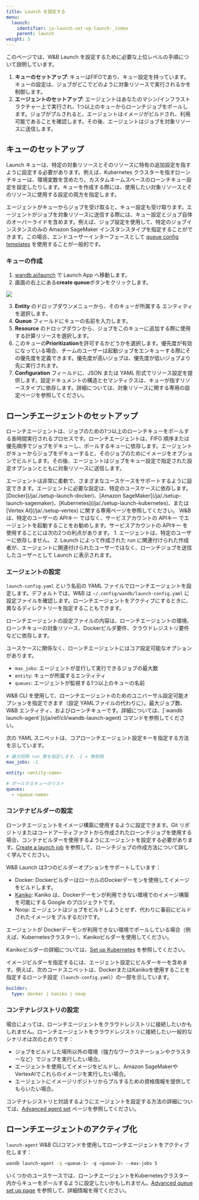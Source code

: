 ```yaml
---
title: Launch を設定する
menu:
  launch:
    identifier: ja-launch-set-up-launch-_index
    parent: launch
weight: 3
---
```


このページでは、W&B Launch を設定するために必要な上位レベルの手順について説明しています。

1. **キューのセットアップ**: キューはFIFOであり、キュー設定を持っています。キューの設定は、ジョブがどこでどのように対象リソースで実行されるかを制御します。
2. **エージェントのセットアップ**: エージェントはあなたのマシン/インフラストラクチャー上で実行され、1つ以上のキューからローンチジョブをポールします。ジョブがプルされると、エージェントはイメージがビルドされ、利用可能であることを確認します。その後、エージェントはジョブを対象リソースに送信します。

## キューのセットアップ
Launch キューは、特定の対象リソースとそのリソースに特有の追加設定を指すように設定する必要があります。例えば、Kubernetes クラスターを指すローンチキューは、環境変数を含めたり、カスタムネームスペースのローンチキュー設定を設定したりします。キューを作成する際には、使用したい対象リソースとそのリソースに使用する設定の両方を指定します。

エージェントがキューからジョブを受け取ると、キュー設定も受け取ります。エージェントがジョブを対象リソースに送信する際には、キュー設定とジョブ自体のオーバーライドを含めます。例えば、ジョブ設定を使用して、特定のジョブインスタンスのみの Amazon SageMaker インスタンスタイプを指定することができます。この場合、エンドユーザーインターフェースとして [queue config templates](/ja/./setup-queue-advanced#configure-queue-template) を使用することが一般的です。

### キューの作成
1. [wandb.ai/launch](https://wandb.ai/launch) で Launch App へ移動します。
2. 画面の右上にある**create queue**ボタンをクリックします。

<Frame>
    <img src="/images/launch/create-queue.gif"  />
</Frame>

3. **Entity** のドロップダウンメニューから、そのキューが所属する エンティティ を選択します。
4. **Queue** フィールドにキューの名前を入力します。
5. **Resource** のドロップダウンから、ジョブをこのキューに追加する際に使用する計算リソースを選択します。
6. このキューの**Prioritization**を許可するかどうかを選択します。優先度が有効になっている場合、チームのユーザーは起動ジョブをエンキューする際にその優先度を定義できます。優先度が高いジョブは、優先度が低いジョブより先に実行されます。
7. **Configuration** フィールドに、JSON または YAML 形式でリソース設定を提供します。設定ドキュメントの構造とセマンティクスは、キューが指すリソースタイプに依存します。詳細については、対象リソースに関する専用の設定ページを参照してください。

## ローンチエージェントのセットアップ
ローンチエージェントは、ジョブのための1つ以上のローンチキューをポールする長時間実行されるプロセスです。ローンチエージェントは、FIFO 順序または優先順序でジョブをデキューし、ポールするキューに依存します。エージェントがキューからジョブをデキューすると、そのジョブのためにイメージをオプションでビルドします。その後、エージェントはジョブをキュー設定で指定された設定オプションとともに対象リソースに送信します。

<Note>
エージェントは非常に柔軟で、さまざまなユースケースをサポートするように設定できます。エージェントに必要な設定は、特定のユースケースに依存します。[Docker](/ja/./setup-launch-docker)、[Amazon SageMaker](/ja/./setup-launch-sagemaker)、[Kubernetes](/ja/./setup-launch-kubernetes)、または [Vertex AI](/ja/./setup-vertex) に関する専用ページを参照してください。
</Note>

<Note>
W&B は、特定のユーザーの APIキー ではなく、サービスアカウントの APIキー でエージェントを起動することをお勧めします。サービスアカウントの APIキー を使用することには次の2つの利点があります。
1. エージェントは、特定のユーザーに依存しません。
2. Launch によって作成された run に関連付けられた作成者が、エージェントに関連付けられたユーザーではなく、ローンチジョブを送信したユーザーとして Launch に表示されます。
</Note>

### エージェントの設定
`launch-config.yaml` という名前の YAML ファイルでローンチエージェントを設定します。デフォルトでは、W&B は `~/.config/wandb/launch-config.yaml` に設定ファイルを確認します。ローンチエージェントをアクティブにするときに、異なるディレクトリーを指定することもできます。

ローンチエージェントの設定ファイルの内容は、ローンチエージェントの環境、ローンチキューの対象リソース、Dockerビルダ要件、クラウドレジストリ要件などに依存します。

ユースケースに関係なく、ローンチエージェントにはコア設定可能なオプションがあります。
* `max_jobs`: エージェントが並行して実行できるジョブの最大数
* `entity`: キューが所属するエンティティ
* `queues`: エージェントが監視する1つ以上のキューの名前

<Note>
W&B CLI を使用して、ローンチエージェントのためのユニバーサル設定可能オプションを指定できます（設定 YAMLファイルの代わりに）。最大ジョブ数、W&B エンティティ、およびローンチキューです。詳細については、[`wandb launch-agent`](/ja/ref/cli/wandb-launch-agent) コマンドを参照してください。
</Note>

次の YAML スニペットは、コアローンチエージェント設定キーを指定する方法を示しています。

```yaml title="launch-config.yaml"
# 最大同時 run 数を指定します。-1 = 無制限
max_jobs: -1

entity: <entity-name>

# ポールするキューのリスト
queues:
  - <queue-name>
```

### コンテナビルダーの設定
ローンチエージェントをイメージ構築に使用するように設定できます。Git リポジトリまたはコードアーティファクトから作成されたローンチジョブを使用する場合、コンテナビルダーを使用するようにエージェントを設定する必要があります。[Create a launch job](/ja/../create-and-deploy-jobs/create-launch-job) を参照して、ローンチジョブの作成方法について詳しく学んでください。

W&B Launch は3つのビルダーオプションをサポートしています：

* Docker: DockerビルダーはローカルのDockerデーモンを使用してイメージをビルドします。
* [Kaniko](https://github.com/GoogleContainerTools/kaniko): Kaniko は、Dockerデーモンが利用できない環境でのイメージ構築を可能にする Google のプロジェクトです。
* Noop: エージェントはジョブをビルドしようとせず、代わりに事前にビルドされたイメージをプルするだけです。

<Note>
エージェントが Dockerデーモンが利用できない環境でポールしている場合（例えば、Kubernetesクラスター）、Kanikoビルダーを使用してください。

Kanikoビルダーの詳細については、[Set up Kubernetes](/ja/./setup-launch-kubernetes) を参照してください。
</Note>

イメージビルダーを指定するには、エージェント設定にビルダーキーを含めます。例えば、次のコードスニペットは、DockerまたはKanikoを使用することを指定するローンチ設定（`launch-config.yaml`）の一部を示しています。

```yaml title="launch-config.yaml"
builder:
  type: docker | kaniko | noop
```

### コンテナレジストリの設定
場合によっては、ローンチエージェントをクラウドレジストリに接続したいかもしれません。ローンチエージェントをクラウドレジストリに接続したい一般的なシナリオは次のとおりです：

* ジョブをビルドした場所以外の環境（強力なワークステーションやクラスターなど）でジョブを実行したい場合。
* エージェントを使用してイメージをビルドし、Amazon SageMakerやVertexAIでこれらのイメージを実行したい場合。
* エージェントにイメージリポジトリからプルするための資格情報を提供してもらいたい場合。

コンテナレジストリと対話するようにエージェントを設定する方法の詳細については、[Advanced agent set](/ja/./setup-agent-advanced) ページを参照してください。

## ローンチエージェントのアクティブ化
`launch-agent` W&B CLIコマンドを使用してローンチエージェントをアクティブ化します：

```bash
wandb launch-agent -q <queue-1> -q <queue-2> --max-jobs 5
```

いくつかのユースケースでは、ローンチエージェントをKubernetesクラスター内からキューをポールするように設定したいかもしれません。[Advanced queue set up page](/ja/./setup-queue-advanced) を参照して、詳細情報を得てください。